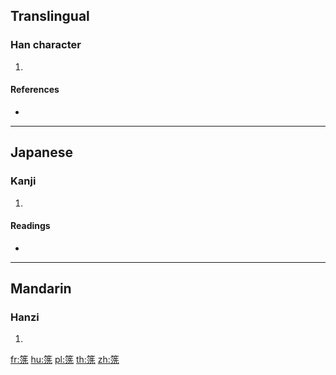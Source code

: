 {{character info/new}}
==Translingual==

===Han character===
{{Han char|rn=118|rad=竹|as=09|sn=15|four=|canj=HEHU}}

# {{defn|Han|sort=竹09}}

====References====
* {{Han ref|kx=0890.190|dkj=26212|hdz=52995.010|uh=7BB2|ud=31666}}

----

==Japanese==

===Kanji===
{{ja-kanji|grade=|rs=竹09}}

# {{defn|lang=ja|sort=竹09}}

====Readings====
* {{ja-readings|on=[[せん]] (sen)|kun=[[ささら]] (sasara)|nanori=}}

----

==Mandarin==

===Hanzi===
{{cmn-hanzi|pin=[[xiǎn]] ([[xian3]])|wg=hsien<sup>3</sup>}}

# {{defn|lang=cmn|sort=竹09}}

[[fr:箲]]
[[hu:箲]]
[[pl:箲]]
[[th:箲]]
[[zh:箲]]